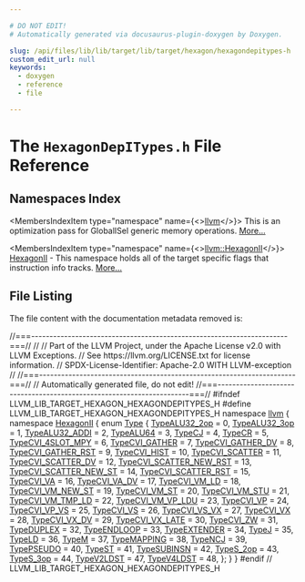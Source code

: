```yaml
---

# DO NOT EDIT!
# Automatically generated via docusaurus-plugin-doxygen by Doxygen.

slug: /api/files/lib/lib/target/lib/target/hexagon/hexagondepitypes-h
custom_edit_url: null
keywords:
  - doxygen
  - reference
  - file

---
```





# The `HexagonDepITypes.h` File Reference

<DoxygenPage pluginConfig={pluginConfig}>



## Namespaces Index

<MembersIndex>

<MembersIndexItem
  type="namespace"
  name={<><a href="/docs/api/namespaces/llvm">llvm</a></>}>
This is an optimization pass for GlobalISel generic memory operations. <a href="/docs/api/namespaces/llvm/#details">More...</a>
</MembersIndexItem>

<MembersIndexItem
  type="namespace"
  name={<><a href="/docs/api/namespaces/llvm/hexagonii">llvm::HexagonII</a></>}>
<a href="/docs/api/namespaces/llvm/hexagonii">HexagonII</a> - This namespace holds all of the target specific flags that instruction info tracks. <a href="/docs/api/namespaces/llvm/hexagonii/#details">More...</a>
</MembersIndexItem>

</MembersIndex>


## File Listing

The file content with the documentation metadata removed is:

<ProgramListing>

<Link id="l00001" /><CodeLine lineNumber="1"><Highlight kind="comment">//===----------------------------------------------------------------------===//</Highlight><Highlight kind="normal"></Highlight></CodeLine>
<Link id="l00002" /><CodeLine lineNumber="2"><Highlight kind="normal"></Highlight><Highlight kind="comment">//</Highlight><Highlight kind="normal"></Highlight></CodeLine>
<Link id="l00003" /><CodeLine lineNumber="3"><Highlight kind="normal"></Highlight><Highlight kind="comment">// Part of the LLVM Project, under the Apache License v2.0 with LLVM Exceptions.</Highlight><Highlight kind="normal"></Highlight></CodeLine>
<Link id="l00004" /><CodeLine lineNumber="4"><Highlight kind="normal"></Highlight><Highlight kind="comment">// See https://llvm.org/LICENSE.txt for license information.</Highlight><Highlight kind="normal"></Highlight></CodeLine>
<Link id="l00005" /><CodeLine lineNumber="5"><Highlight kind="normal"></Highlight><Highlight kind="comment">// SPDX-License-Identifier: Apache-2.0 WITH LLVM-exception</Highlight><Highlight kind="normal"></Highlight></CodeLine>
<Link id="l00006" /><CodeLine lineNumber="6"><Highlight kind="normal"></Highlight><Highlight kind="comment">//</Highlight><Highlight kind="normal"></Highlight></CodeLine>
<Link id="l00007" /><CodeLine lineNumber="7"><Highlight kind="normal"></Highlight><Highlight kind="comment">//===----------------------------------------------------------------------===//</Highlight><Highlight kind="normal"></Highlight></CodeLine>
<Link id="l00008" /><CodeLine lineNumber="8"><Highlight kind="normal"></Highlight><Highlight kind="comment">// Automatically generated file, do not edit!</Highlight><Highlight kind="normal"></Highlight></CodeLine>
<Link id="l00009" /><CodeLine lineNumber="9"><Highlight kind="normal"></Highlight><Highlight kind="comment">//===----------------------------------------------------------------------===//</Highlight><Highlight kind="normal"></Highlight></CodeLine>
<Link id="l00010" /><CodeLine lineNumber="10"><Highlight kind="normal"></Highlight></CodeLine>
<Link id="l00011" /><CodeLine lineNumber="11"><Highlight kind="normal"></Highlight><Highlight kind="preprocessor">#ifndef LLVM&#95;LIB&#95;TARGET&#95;HEXAGON&#95;HEXAGONDEPITYPES&#95;H</Highlight><Highlight kind="normal"></Highlight></CodeLine>
<Link id="l00012" /><CodeLine lineNumber="12"><Highlight kind="normal"></Highlight><Highlight kind="preprocessor">#define LLVM&#95;LIB&#95;TARGET&#95;HEXAGON&#95;HEXAGONDEPITYPES&#95;H</Highlight><Highlight kind="normal"></Highlight></CodeLine>
<Link id="l00013" /><CodeLine lineNumber="13"><Highlight kind="normal"></Highlight></CodeLine>
<Link id="l00014" /><CodeLine lineNumber="14"><Highlight kind="normal"></Highlight><Highlight kind="keyword">namespace </Highlight><Highlight kind="normal"><a href="/docs/api/namespaces/llvm">llvm</a> &#123;</Highlight></CodeLine>
<Link id="l00015" /><CodeLine lineNumber="15" lineLink="/docs/api/namespaces/llvm/hexagonii"><Highlight kind="normal"></Highlight><Highlight kind="keyword">namespace </Highlight><Highlight kind="normal"><a href="/docs/api/namespaces/llvm/hexagonii">HexagonII</a> &#123;</Highlight></CodeLine>
<Link id="l00016" /><CodeLine lineNumber="16" lineLink="/docs/api/namespaces/llvm/hexagonii/#a9bebdf970b4f51041ed3dee5d558a807"><Highlight kind="normal"></Highlight><Highlight kind="keyword">enum</Highlight><Highlight kind="normal"> <a href="/docs/api/namespaces/llvm/hexagonii/#a9bebdf970b4f51041ed3dee5d558a807">Type</a> &#123;</Highlight></CodeLine>
<Link id="l00017" /><CodeLine lineNumber="17" lineLink="/docs/api/namespaces/llvm/hexagonii/#a9bebdf970b4f51041ed3dee5d558a807af587caa3f5623f75f5c70393039bd1d2"><Highlight kind="normal">  <a href="/docs/api/namespaces/llvm/hexagonii/#a9bebdf970b4f51041ed3dee5d558a807af587caa3f5623f75f5c70393039bd1d2">TypeALU32&#95;2op</a> = 0,</Highlight></CodeLine>
<Link id="l00018" /><CodeLine lineNumber="18" lineLink="/docs/api/namespaces/llvm/hexagonii/#a9bebdf970b4f51041ed3dee5d558a807a252bb34d9b721a8e353e6dc4deefe5da"><Highlight kind="normal">  <a href="/docs/api/namespaces/llvm/hexagonii/#a9bebdf970b4f51041ed3dee5d558a807a252bb34d9b721a8e353e6dc4deefe5da">TypeALU32&#95;3op</a> = 1,</Highlight></CodeLine>
<Link id="l00019" /><CodeLine lineNumber="19" lineLink="/docs/api/namespaces/llvm/hexagonii/#a9bebdf970b4f51041ed3dee5d558a807a339127cb32340583942dee2cd6883db6"><Highlight kind="normal">  <a href="/docs/api/namespaces/llvm/hexagonii/#a9bebdf970b4f51041ed3dee5d558a807a339127cb32340583942dee2cd6883db6">TypeALU32&#95;ADDI</a> = 2,</Highlight></CodeLine>
<Link id="l00020" /><CodeLine lineNumber="20" lineLink="/docs/api/namespaces/llvm/hexagonii/#a9bebdf970b4f51041ed3dee5d558a807a164b5513f04d48deaa408d128e26331e"><Highlight kind="normal">  <a href="/docs/api/namespaces/llvm/hexagonii/#a9bebdf970b4f51041ed3dee5d558a807a164b5513f04d48deaa408d128e26331e">TypeALU64</a> = 3,</Highlight></CodeLine>
<Link id="l00021" /><CodeLine lineNumber="21" lineLink="/docs/api/namespaces/llvm/hexagonii/#a9bebdf970b4f51041ed3dee5d558a807ad720fe766d40e8defad0b11e39ed72cf"><Highlight kind="normal">  <a href="/docs/api/namespaces/llvm/hexagonii/#a9bebdf970b4f51041ed3dee5d558a807ad720fe766d40e8defad0b11e39ed72cf">TypeCJ</a> = 4,</Highlight></CodeLine>
<Link id="l00022" /><CodeLine lineNumber="22" lineLink="/docs/api/namespaces/llvm/hexagonii/#a9bebdf970b4f51041ed3dee5d558a807a26ca54cbeaf9cd797a07ae0c316b73b0"><Highlight kind="normal">  <a href="/docs/api/namespaces/llvm/hexagonii/#a9bebdf970b4f51041ed3dee5d558a807a26ca54cbeaf9cd797a07ae0c316b73b0">TypeCR</a> = 5,</Highlight></CodeLine>
<Link id="l00023" /><CodeLine lineNumber="23" lineLink="/docs/api/namespaces/llvm/hexagonii/#a9bebdf970b4f51041ed3dee5d558a807a7e0322173df69b7da4d2aa911f9a5348"><Highlight kind="normal">  <a href="/docs/api/namespaces/llvm/hexagonii/#a9bebdf970b4f51041ed3dee5d558a807a7e0322173df69b7da4d2aa911f9a5348">TypeCVI&#95;4SLOT&#95;MPY</a> = 6,</Highlight></CodeLine>
<Link id="l00024" /><CodeLine lineNumber="24" lineLink="/docs/api/namespaces/llvm/hexagonii/#a9bebdf970b4f51041ed3dee5d558a807a6dc77d9a24ba7033b48d9b30cf91b0c8"><Highlight kind="normal">  <a href="/docs/api/namespaces/llvm/hexagonii/#a9bebdf970b4f51041ed3dee5d558a807a6dc77d9a24ba7033b48d9b30cf91b0c8">TypeCVI&#95;GATHER</a> = 7,</Highlight></CodeLine>
<Link id="l00025" /><CodeLine lineNumber="25" lineLink="/docs/api/namespaces/llvm/hexagonii/#a9bebdf970b4f51041ed3dee5d558a807a157d22dca6752b85d8870804ea09ece5"><Highlight kind="normal">  <a href="/docs/api/namespaces/llvm/hexagonii/#a9bebdf970b4f51041ed3dee5d558a807a157d22dca6752b85d8870804ea09ece5">TypeCVI&#95;GATHER&#95;DV</a> = 8,</Highlight></CodeLine>
<Link id="l00026" /><CodeLine lineNumber="26" lineLink="/docs/api/namespaces/llvm/hexagonii/#a9bebdf970b4f51041ed3dee5d558a807ac181092cd0366eae5b4530e7bd5d7afb"><Highlight kind="normal">  <a href="/docs/api/namespaces/llvm/hexagonii/#a9bebdf970b4f51041ed3dee5d558a807ac181092cd0366eae5b4530e7bd5d7afb">TypeCVI&#95;GATHER&#95;RST</a> = 9,</Highlight></CodeLine>
<Link id="l00027" /><CodeLine lineNumber="27" lineLink="/docs/api/namespaces/llvm/hexagonii/#a9bebdf970b4f51041ed3dee5d558a807ac6c69b2b4479938c0ca12044a9bf5900"><Highlight kind="normal">  <a href="/docs/api/namespaces/llvm/hexagonii/#a9bebdf970b4f51041ed3dee5d558a807ac6c69b2b4479938c0ca12044a9bf5900">TypeCVI&#95;HIST</a> = 10,</Highlight></CodeLine>
<Link id="l00028" /><CodeLine lineNumber="28" lineLink="/docs/api/namespaces/llvm/hexagonii/#a9bebdf970b4f51041ed3dee5d558a807a92cd53bf13a6c7d16a7bfdc416a72205"><Highlight kind="normal">  <a href="/docs/api/namespaces/llvm/hexagonii/#a9bebdf970b4f51041ed3dee5d558a807a92cd53bf13a6c7d16a7bfdc416a72205">TypeCVI&#95;SCATTER</a> = 11,</Highlight></CodeLine>
<Link id="l00029" /><CodeLine lineNumber="29" lineLink="/docs/api/namespaces/llvm/hexagonii/#a9bebdf970b4f51041ed3dee5d558a807a90785d537b20e6df4ae8399f8dfb7138"><Highlight kind="normal">  <a href="/docs/api/namespaces/llvm/hexagonii/#a9bebdf970b4f51041ed3dee5d558a807a90785d537b20e6df4ae8399f8dfb7138">TypeCVI&#95;SCATTER&#95;DV</a> = 12,</Highlight></CodeLine>
<Link id="l00030" /><CodeLine lineNumber="30" lineLink="/docs/api/namespaces/llvm/hexagonii/#a9bebdf970b4f51041ed3dee5d558a807a6d0cd530ebfee87bc852d82eb008c2ef"><Highlight kind="normal">  <a href="/docs/api/namespaces/llvm/hexagonii/#a9bebdf970b4f51041ed3dee5d558a807a6d0cd530ebfee87bc852d82eb008c2ef">TypeCVI&#95;SCATTER&#95;NEW&#95;RST</a> = 13,</Highlight></CodeLine>
<Link id="l00031" /><CodeLine lineNumber="31" lineLink="/docs/api/namespaces/llvm/hexagonii/#a9bebdf970b4f51041ed3dee5d558a807ac534638a746e50962a0d40ae87fbfc87"><Highlight kind="normal">  <a href="/docs/api/namespaces/llvm/hexagonii/#a9bebdf970b4f51041ed3dee5d558a807ac534638a746e50962a0d40ae87fbfc87">TypeCVI&#95;SCATTER&#95;NEW&#95;ST</a> = 14,</Highlight></CodeLine>
<Link id="l00032" /><CodeLine lineNumber="32" lineLink="/docs/api/namespaces/llvm/hexagonii/#a9bebdf970b4f51041ed3dee5d558a807a059633280af63edbc00542fbeeee7403"><Highlight kind="normal">  <a href="/docs/api/namespaces/llvm/hexagonii/#a9bebdf970b4f51041ed3dee5d558a807a059633280af63edbc00542fbeeee7403">TypeCVI&#95;SCATTER&#95;RST</a> = 15,</Highlight></CodeLine>
<Link id="l00033" /><CodeLine lineNumber="33" lineLink="/docs/api/namespaces/llvm/hexagonii/#a9bebdf970b4f51041ed3dee5d558a807ad746129223bdeaf683fa9b69ba7aef00"><Highlight kind="normal">  <a href="/docs/api/namespaces/llvm/hexagonii/#a9bebdf970b4f51041ed3dee5d558a807ad746129223bdeaf683fa9b69ba7aef00">TypeCVI&#95;VA</a> = 16,</Highlight></CodeLine>
<Link id="l00034" /><CodeLine lineNumber="34" lineLink="/docs/api/namespaces/llvm/hexagonii/#a9bebdf970b4f51041ed3dee5d558a807a00f8de1d9240fa4507aa81df67613539"><Highlight kind="normal">  <a href="/docs/api/namespaces/llvm/hexagonii/#a9bebdf970b4f51041ed3dee5d558a807a00f8de1d9240fa4507aa81df67613539">TypeCVI&#95;VA&#95;DV</a> = 17,</Highlight></CodeLine>
<Link id="l00035" /><CodeLine lineNumber="35" lineLink="/docs/api/namespaces/llvm/hexagonii/#a9bebdf970b4f51041ed3dee5d558a807a52134722cb2ed40bc4769f58689e6337"><Highlight kind="normal">  <a href="/docs/api/namespaces/llvm/hexagonii/#a9bebdf970b4f51041ed3dee5d558a807a52134722cb2ed40bc4769f58689e6337">TypeCVI&#95;VM&#95;LD</a> = 18,</Highlight></CodeLine>
<Link id="l00036" /><CodeLine lineNumber="36" lineLink="/docs/api/namespaces/llvm/hexagonii/#a9bebdf970b4f51041ed3dee5d558a807a8c213a24af250baf85b5108103d3ceb1"><Highlight kind="normal">  <a href="/docs/api/namespaces/llvm/hexagonii/#a9bebdf970b4f51041ed3dee5d558a807a8c213a24af250baf85b5108103d3ceb1">TypeCVI&#95;VM&#95;NEW&#95;ST</a> = 19,</Highlight></CodeLine>
<Link id="l00037" /><CodeLine lineNumber="37" lineLink="/docs/api/namespaces/llvm/hexagonii/#a9bebdf970b4f51041ed3dee5d558a807a4dcd8ba8075ef414eb6cb78c24f6c636"><Highlight kind="normal">  <a href="/docs/api/namespaces/llvm/hexagonii/#a9bebdf970b4f51041ed3dee5d558a807a4dcd8ba8075ef414eb6cb78c24f6c636">TypeCVI&#95;VM&#95;ST</a> = 20,</Highlight></CodeLine>
<Link id="l00038" /><CodeLine lineNumber="38" lineLink="/docs/api/namespaces/llvm/hexagonii/#a9bebdf970b4f51041ed3dee5d558a807a1e1e770d4c913e62d94aae572ee21c43"><Highlight kind="normal">  <a href="/docs/api/namespaces/llvm/hexagonii/#a9bebdf970b4f51041ed3dee5d558a807a1e1e770d4c913e62d94aae572ee21c43">TypeCVI&#95;VM&#95;STU</a> = 21,</Highlight></CodeLine>
<Link id="l00039" /><CodeLine lineNumber="39" lineLink="/docs/api/namespaces/llvm/hexagonii/#a9bebdf970b4f51041ed3dee5d558a807a9da9cbd7a892aa1a3a551704488bd3d1"><Highlight kind="normal">  <a href="/docs/api/namespaces/llvm/hexagonii/#a9bebdf970b4f51041ed3dee5d558a807a9da9cbd7a892aa1a3a551704488bd3d1">TypeCVI&#95;VM&#95;TMP&#95;LD</a> = 22,</Highlight></CodeLine>
<Link id="l00040" /><CodeLine lineNumber="40" lineLink="/docs/api/namespaces/llvm/hexagonii/#a9bebdf970b4f51041ed3dee5d558a807afe0d1ba6c98f180ecb8b632b6bfe86a9"><Highlight kind="normal">  <a href="/docs/api/namespaces/llvm/hexagonii/#a9bebdf970b4f51041ed3dee5d558a807afe0d1ba6c98f180ecb8b632b6bfe86a9">TypeCVI&#95;VM&#95;VP&#95;LDU</a> = 23,</Highlight></CodeLine>
<Link id="l00041" /><CodeLine lineNumber="41" lineLink="/docs/api/namespaces/llvm/hexagonii/#a9bebdf970b4f51041ed3dee5d558a807a557fa8dc5160c94466e4fa6d8ba3619c"><Highlight kind="normal">  <a href="/docs/api/namespaces/llvm/hexagonii/#a9bebdf970b4f51041ed3dee5d558a807a557fa8dc5160c94466e4fa6d8ba3619c">TypeCVI&#95;VP</a> = 24,</Highlight></CodeLine>
<Link id="l00042" /><CodeLine lineNumber="42" lineLink="/docs/api/namespaces/llvm/hexagonii/#a9bebdf970b4f51041ed3dee5d558a807ab7ed418c4099263f548fd74609915337"><Highlight kind="normal">  <a href="/docs/api/namespaces/llvm/hexagonii/#a9bebdf970b4f51041ed3dee5d558a807ab7ed418c4099263f548fd74609915337">TypeCVI&#95;VP&#95;VS</a> = 25,</Highlight></CodeLine>
<Link id="l00043" /><CodeLine lineNumber="43" lineLink="/docs/api/namespaces/llvm/hexagonii/#a9bebdf970b4f51041ed3dee5d558a807a5098807966dfe3e12c3fda2dae455cb1"><Highlight kind="normal">  <a href="/docs/api/namespaces/llvm/hexagonii/#a9bebdf970b4f51041ed3dee5d558a807a5098807966dfe3e12c3fda2dae455cb1">TypeCVI&#95;VS</a> = 26,</Highlight></CodeLine>
<Link id="l00044" /><CodeLine lineNumber="44" lineLink="/docs/api/namespaces/llvm/hexagonii/#a9bebdf970b4f51041ed3dee5d558a807af4fa4f899ed8dc5dd4c3d8e9a611318e"><Highlight kind="normal">  <a href="/docs/api/namespaces/llvm/hexagonii/#a9bebdf970b4f51041ed3dee5d558a807af4fa4f899ed8dc5dd4c3d8e9a611318e">TypeCVI&#95;VS&#95;VX</a> = 27,</Highlight></CodeLine>
<Link id="l00045" /><CodeLine lineNumber="45" lineLink="/docs/api/namespaces/llvm/hexagonii/#a9bebdf970b4f51041ed3dee5d558a807a828d89d5c3b1f1b220b8da094ef4ffa7"><Highlight kind="normal">  <a href="/docs/api/namespaces/llvm/hexagonii/#a9bebdf970b4f51041ed3dee5d558a807a828d89d5c3b1f1b220b8da094ef4ffa7">TypeCVI&#95;VX</a> = 28,</Highlight></CodeLine>
<Link id="l00046" /><CodeLine lineNumber="46" lineLink="/docs/api/namespaces/llvm/hexagonii/#a9bebdf970b4f51041ed3dee5d558a807aa3accd96b308eeded665caa738bcc7ae"><Highlight kind="normal">  <a href="/docs/api/namespaces/llvm/hexagonii/#a9bebdf970b4f51041ed3dee5d558a807aa3accd96b308eeded665caa738bcc7ae">TypeCVI&#95;VX&#95;DV</a> = 29,</Highlight></CodeLine>
<Link id="l00047" /><CodeLine lineNumber="47" lineLink="/docs/api/namespaces/llvm/hexagonii/#a9bebdf970b4f51041ed3dee5d558a807a30d6704dcfc1f956d42152fc3022d2c3"><Highlight kind="normal">  <a href="/docs/api/namespaces/llvm/hexagonii/#a9bebdf970b4f51041ed3dee5d558a807a30d6704dcfc1f956d42152fc3022d2c3">TypeCVI&#95;VX&#95;LATE</a> = 30,</Highlight></CodeLine>
<Link id="l00048" /><CodeLine lineNumber="48" lineLink="/docs/api/namespaces/llvm/hexagonii/#a9bebdf970b4f51041ed3dee5d558a807a92532ba4e581cd6cf0b961a1bbd54918"><Highlight kind="normal">  <a href="/docs/api/namespaces/llvm/hexagonii/#a9bebdf970b4f51041ed3dee5d558a807a92532ba4e581cd6cf0b961a1bbd54918">TypeCVI&#95;ZW</a> = 31,</Highlight></CodeLine>
<Link id="l00049" /><CodeLine lineNumber="49" lineLink="/docs/api/namespaces/llvm/hexagonii/#a9bebdf970b4f51041ed3dee5d558a807a27b04989c8ab303f66b288add9bae068"><Highlight kind="normal">  <a href="/docs/api/namespaces/llvm/hexagonii/#a9bebdf970b4f51041ed3dee5d558a807a27b04989c8ab303f66b288add9bae068">TypeDUPLEX</a> = 32,</Highlight></CodeLine>
<Link id="l00050" /><CodeLine lineNumber="50" lineLink="/docs/api/namespaces/llvm/hexagonii/#a9bebdf970b4f51041ed3dee5d558a807a59df3926f840fbe528398bf97579edb6"><Highlight kind="normal">  <a href="/docs/api/namespaces/llvm/hexagonii/#a9bebdf970b4f51041ed3dee5d558a807a59df3926f840fbe528398bf97579edb6">TypeENDLOOP</a> = 33,</Highlight></CodeLine>
<Link id="l00051" /><CodeLine lineNumber="51" lineLink="/docs/api/namespaces/llvm/hexagonii/#a9bebdf970b4f51041ed3dee5d558a807a60b35308a0a70166e236a990524eb366"><Highlight kind="normal">  <a href="/docs/api/namespaces/llvm/hexagonii/#a9bebdf970b4f51041ed3dee5d558a807a60b35308a0a70166e236a990524eb366">TypeEXTENDER</a> = 34,</Highlight></CodeLine>
<Link id="l00052" /><CodeLine lineNumber="52" lineLink="/docs/api/namespaces/llvm/hexagonii/#a9bebdf970b4f51041ed3dee5d558a807a9ef44633e8b88d5296c9251b1c9dcb88"><Highlight kind="normal">  <a href="/docs/api/namespaces/llvm/hexagonii/#a9bebdf970b4f51041ed3dee5d558a807a9ef44633e8b88d5296c9251b1c9dcb88">TypeJ</a> = 35,</Highlight></CodeLine>
<Link id="l00053" /><CodeLine lineNumber="53" lineLink="/docs/api/namespaces/llvm/hexagonii/#a9bebdf970b4f51041ed3dee5d558a807afcfca0ad8004bef54b32fdae3b46c839"><Highlight kind="normal">  <a href="/docs/api/namespaces/llvm/hexagonii/#a9bebdf970b4f51041ed3dee5d558a807afcfca0ad8004bef54b32fdae3b46c839">TypeLD</a> = 36,</Highlight></CodeLine>
<Link id="l00054" /><CodeLine lineNumber="54" lineLink="/docs/api/namespaces/llvm/hexagonii/#a9bebdf970b4f51041ed3dee5d558a807a99b35d8c2faa352d834f3ae47577f687"><Highlight kind="normal">  <a href="/docs/api/namespaces/llvm/hexagonii/#a9bebdf970b4f51041ed3dee5d558a807a99b35d8c2faa352d834f3ae47577f687">TypeM</a> = 37,</Highlight></CodeLine>
<Link id="l00055" /><CodeLine lineNumber="55" lineLink="/docs/api/namespaces/llvm/hexagonii/#a9bebdf970b4f51041ed3dee5d558a807a0e2ca18d0bba4e170e5d93dc29179250"><Highlight kind="normal">  <a href="/docs/api/namespaces/llvm/hexagonii/#a9bebdf970b4f51041ed3dee5d558a807a0e2ca18d0bba4e170e5d93dc29179250">TypeMAPPING</a> = 38,</Highlight></CodeLine>
<Link id="l00056" /><CodeLine lineNumber="56" lineLink="/docs/api/namespaces/llvm/hexagonii/#a9bebdf970b4f51041ed3dee5d558a807ac169e59f59e13ba605133af333a9f62f"><Highlight kind="normal">  <a href="/docs/api/namespaces/llvm/hexagonii/#a9bebdf970b4f51041ed3dee5d558a807ac169e59f59e13ba605133af333a9f62f">TypeNCJ</a> = 39,</Highlight></CodeLine>
<Link id="l00057" /><CodeLine lineNumber="57" lineLink="/docs/api/namespaces/llvm/hexagonii/#a9bebdf970b4f51041ed3dee5d558a807a55f22653e5a7764e54191a490a97a988"><Highlight kind="normal">  <a href="/docs/api/namespaces/llvm/hexagonii/#a9bebdf970b4f51041ed3dee5d558a807a55f22653e5a7764e54191a490a97a988">TypePSEUDO</a> = 40,</Highlight></CodeLine>
<Link id="l00058" /><CodeLine lineNumber="58" lineLink="/docs/api/namespaces/llvm/hexagonii/#a9bebdf970b4f51041ed3dee5d558a807af9a1719b939d15e00953948780c673fc"><Highlight kind="normal">  <a href="/docs/api/namespaces/llvm/hexagonii/#a9bebdf970b4f51041ed3dee5d558a807af9a1719b939d15e00953948780c673fc">TypeST</a> = 41,</Highlight></CodeLine>
<Link id="l00059" /><CodeLine lineNumber="59" lineLink="/docs/api/namespaces/llvm/hexagonii/#a9bebdf970b4f51041ed3dee5d558a807ae794ca518412fb02775c746d4d8db63c"><Highlight kind="normal">  <a href="/docs/api/namespaces/llvm/hexagonii/#a9bebdf970b4f51041ed3dee5d558a807ae794ca518412fb02775c746d4d8db63c">TypeSUBINSN</a> = 42,</Highlight></CodeLine>
<Link id="l00060" /><CodeLine lineNumber="60" lineLink="/docs/api/namespaces/llvm/hexagonii/#a9bebdf970b4f51041ed3dee5d558a807ac8da00149d1745b31ed82eae6e24309f"><Highlight kind="normal">  <a href="/docs/api/namespaces/llvm/hexagonii/#a9bebdf970b4f51041ed3dee5d558a807ac8da00149d1745b31ed82eae6e24309f">TypeS&#95;2op</a> = 43,</Highlight></CodeLine>
<Link id="l00061" /><CodeLine lineNumber="61" lineLink="/docs/api/namespaces/llvm/hexagonii/#a9bebdf970b4f51041ed3dee5d558a807adcd6a5ee0158bda659f9cdd5122efeb2"><Highlight kind="normal">  <a href="/docs/api/namespaces/llvm/hexagonii/#a9bebdf970b4f51041ed3dee5d558a807adcd6a5ee0158bda659f9cdd5122efeb2">TypeS&#95;3op</a> = 44,</Highlight></CodeLine>
<Link id="l00062" /><CodeLine lineNumber="62" lineLink="/docs/api/namespaces/llvm/hexagonii/#a9bebdf970b4f51041ed3dee5d558a807a36cc4da1b01489a8e64e6b6049beff21"><Highlight kind="normal">  <a href="/docs/api/namespaces/llvm/hexagonii/#a9bebdf970b4f51041ed3dee5d558a807a36cc4da1b01489a8e64e6b6049beff21">TypeV2LDST</a> = 47,</Highlight></CodeLine>
<Link id="l00063" /><CodeLine lineNumber="63" lineLink="/docs/api/namespaces/llvm/hexagonii/#a9bebdf970b4f51041ed3dee5d558a807a7b1720a2612b5ae3e5c7c70c48016a55"><Highlight kind="normal">  <a href="/docs/api/namespaces/llvm/hexagonii/#a9bebdf970b4f51041ed3dee5d558a807a7b1720a2612b5ae3e5c7c70c48016a55">TypeV4LDST</a> = 48,</Highlight></CodeLine>
<Link id="l00064" /><CodeLine lineNumber="64"><Highlight kind="normal">&#125;;</Highlight></CodeLine>
<Link id="l00065" /><CodeLine lineNumber="65"><Highlight kind="normal">&#125;</Highlight></CodeLine>
<Link id="l00066" /><CodeLine lineNumber="66"><Highlight kind="normal">&#125;</Highlight></CodeLine>
<Link id="l00067" /><CodeLine lineNumber="67"><Highlight kind="normal"></Highlight></CodeLine>
<Link id="l00068" /><CodeLine lineNumber="68"><Highlight kind="normal"></Highlight><Highlight kind="preprocessor">#endif  </Highlight><Highlight kind="comment">// LLVM&#95;LIB&#95;TARGET&#95;HEXAGON&#95;HEXAGONDEPITYPES&#95;H</Highlight><Highlight kind="normal"></Highlight></CodeLine>

</ProgramListing>


</DoxygenPage>
